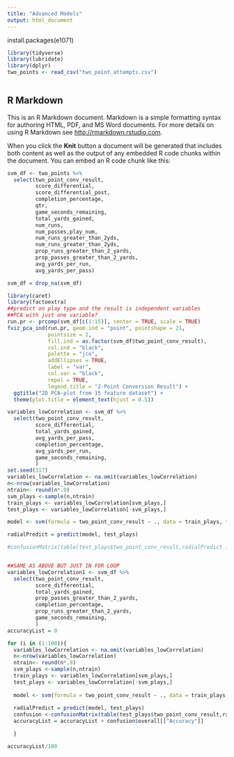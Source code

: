 ```yaml
---
title: "Advanced Models"
output: html_document
---
```

install.packages(e1071)
```r
library(tidyverse)
library(lubridate)
library(dplyr)
two_points <- read_csv("two_point_attempts.csv") 
  

```

## R Markdown

This is an R Markdown document. Markdown is a simple formatting syntax for authoring HTML, PDF, and MS Word documents. For more details on using R Markdown see <http://rmarkdown.rstudio.com>.

When you click the **Knit** button a document will be generated that includes both content as well as the output of any embedded R code chunks within the document. You can embed an R code chunk like this:

```r

svm_df <- two_points %>%
  select(two_point_conv_result,
         score_differential,
         score_differential_post,
         completion_percentage,
         qtr,
         game_seconds_remaining,
         total_yards_gained,
         num_runs,
         num_passes,play_num,
         num_runs_greater_than_2yds,
         num_runs_greater_than_2yds,
         prop_runs_greater_than_2_yards,
         prop_passes_greater_than_2_yards,
         avg_yards_per_run,
         avg_yards_per_pass)

svm_df = drop_na(svm_df)
```




```r
library(caret)
library(factoextra)
##predict on play type and the result is independent variables
##PCA with just one variable?
run.pr <- prcomp(svm_df[c(1:15)], center = TRUE, scale = TRUE)
fviz_pca_ind(run.pr, geom.ind = "point", pointshape = 21, 
             pointsize = 2, 
             fill.ind = as.factor(svm_df$two_point_conv_result), 
             col.ind = "black", 
             palette = "jco", 
             addEllipses = TRUE,
             label = "var",
             col.var = "black",
             repel = TRUE,
             legend.title = "2-Point Conversion Result") +
  ggtitle("2D PCA-plot from 15 feature dataset") +
  theme(plot.title = element_text(hjust = 0.5))
```


```r

variables_lowCorrelation <- svm_df %>%
  select(two_point_conv_result,
         score_differential,
         total_yards_gained,
         avg_yards_per_pass,
         completion_percentage,
         avg_yards_per_run,
         game_seconds_remaining,
         )
set.seed(317)
variables_lowCorrelation <- na.omit(variables_lowCorrelation)
n<-nrow(variables_lowCorrelation)
ntrain<- round(n*.9)
svm_plays <-sample(n,ntrain)
train_plays <- variables_lowCorrelation[svm_plays,]
test_plays <- variables_lowCorrelation[-svm_plays,]

model <- svm(formula = two_point_conv_result ~ ., data = train_plays, type = 'C-classification', kernel = 'radial')

radialPredict = predict(model, test_plays)

#confusionMatrix(table(test_plays$two_point_conv_result,radialPredict ))



```

```r

##SAME AS ABOVE BUT JUST IN FOR LOOP 
variables_lowCorrelation1 <- svm_df %>%
  select(two_point_conv_result,
         score_differential,
         total_yards_gained,
         prop_passes_greater_than_2_yards,
         completion_percentage,
         prop_runs_greater_than_2_yards,
         game_seconds_remaining,
         )
accuracyList = 0

for (i in (1:100)){
  variables_lowCorrelation <- na.omit(variables_lowCorrelation)
  n<-nrow(variables_lowCorrelation)
  ntrain<- round(n*.9)
  svm_plays <-sample(n,ntrain)
  train_plays <- variables_lowCorrelation[svm_plays,]
  test_plays <- variables_lowCorrelation[-svm_plays,]
  
  model <- svm(formula = two_point_conv_result ~ ., data = train_plays, type = 'C-classification', kernel = 'polynomial')
  
  radialPredict = predict(model, test_plays)
  confusion <-confusionMatrix(table(test_plays$two_point_conv_result,radialPredict ))
  accuracyList = accuracyList + confusion$overall[["Accuracy"]]

  }

```

```r
accuracyList/100
```




